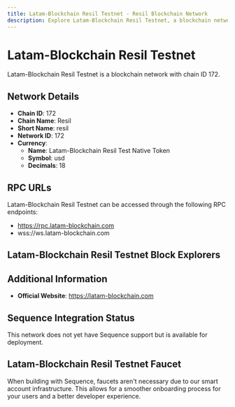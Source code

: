 ```yaml
--- 
title: Latam-Blockchain Resil Testnet - Resil Blockchain Network
description: Explore Latam-Blockchain Resil Testnet, a blockchain network with chain ID 172. Learn about its native currency, Latam-Blockchain Resil Test Native Token, and how to interact with the network.
---
```


# Latam-Blockchain Resil Testnet

Latam-Blockchain Resil Testnet is a blockchain network with chain ID 172.

## Network Details

- **Chain ID**: 172
- **Chain Name**: Resil
- **Short Name**: resil
- **Network ID**: 172
- **Currency**: 
  - **Name**: Latam-Blockchain Resil Test Native Token
  - **Symbol**: usd
  - **Decimals**: 18

## RPC URLs

Latam-Blockchain Resil Testnet can be accessed through the following RPC endpoints:

- https://rpc.latam-blockchain.com
- wss://ws.latam-blockchain.com

## Latam-Blockchain Resil Testnet Block Explorers



## Additional Information

- **Official Website**: https://latam-blockchain.com

## Sequence Integration Status

This network does not yet have Sequence support but is available for deployment.

## Latam-Blockchain Resil Testnet Faucet

When building with Sequence, faucets aren't necessary due to our smart account infrastructure. This allows for a smoother onboarding process for your users and a better developer experience.

